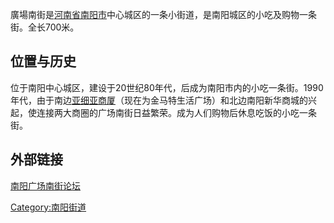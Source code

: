 廣場南街是[[河南省|河南省]][[南阳市|南阳市]]中心城区的一条小街道，是南阳城区的小吃及购物一条街。全长700米。

== 位置与历史 ==
位于南阳中心城区，建设于20世纪80年代，后成为南阳市内的小吃一条街。1990年代，由于南边[[亚细亚商厦|亚细亚商厦]]（现在为金马特生活广场）和北边南阳新华商城的兴起，使连接两大商圈的广场南街日益繁荣。成为人们购物后休息吃饭的小吃一条街。

== 外部链接 ==
[https://web.archive.org/web/20181230052104/http://377bbs.com/ 南阳广场南街论坛]



[[Category:南阳街道|Category:南阳街道]]